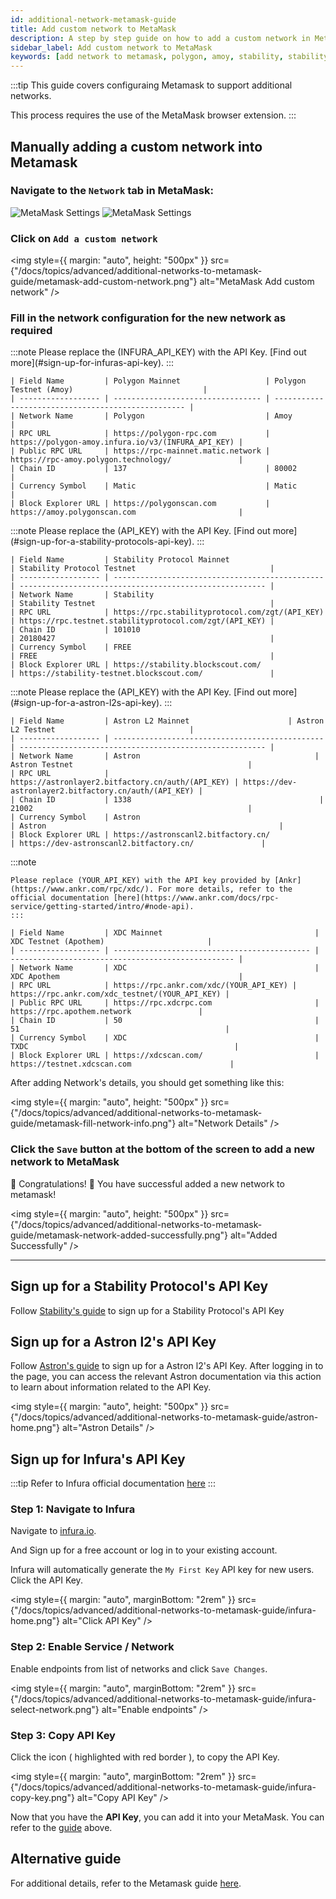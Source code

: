 ```yaml
---
id: additional-network-metamask-guide
title: Add custom network to MetaMask
description: A step by step guide on how to add a custom network in MetaMask
sidebar_label: Add custom network to MetaMask
keywords: [add network to metamask, polygon, amoy, stability, stability testnet, astron, astron l2]
---
```



:::tip
This guide covers configuraing Metamask to support additional networks.

This process requires the use of the MetaMask browser extension.
:::

## Manually adding a custom network into Metamask

### Navigate to the `Network` tab in MetaMask:

<Tabs>
  <TabItem value="fullscreen" label="Fullscreen View" default>
    <img
      style={{ margin: "auto", height: "500px" }}
      src={"/docs/topics/advanced/additional-networks-to-metamask-guide/metamask-select-network-full.png"}
      alt="MetaMask Settings"
    />
  </TabItem>
  <TabItem value="popup" label="Popup View">
    <img
      style={{ margin: "auto", height: "500px" }}
      src={"/docs/topics/advanced/additional-networks-to-metamask-guide/metamask-select-network.png"}
      alt="MetaMask Settings"
    />
  </TabItem>
</Tabs>

### Click on `Add a custom network`

<img
  style={{ margin: "auto", height: "500px" }}
  src={"/docs/topics/advanced/additional-networks-to-metamask-guide/metamask-add-custom-network.png"}
  alt="MetaMask Add custom network"
/>

### Fill in the network configuration for the new network as required

<Tabs>
  <TabItem value="polygon" label="Polygon" default>
    :::note
    Please replace the (INFURA_API_KEY) with the API Key. [Find out more](#sign-up-for-infuras-api-key).
    :::

    | Field Name         | Polygon Mainnet                   | Polygon Testnet (Amoy)                             |
    | ------------------ | --------------------------------- | -------------------------------------------------- |
    | Network Name       | Polygon                           | Amoy                                               |
    | RPC URL            | https://polygon-rpc.com           | https://polygon-amoy.infura.io/v3/(INFURA_API_KEY) |
    | Public RPC URL     | https://rpc-mainnet.matic.network | https://rpc-amoy.polygon.technology/               |
    | Chain ID           | 137                               | 80002                                              |
    | Currency Symbol    | Matic                             | Matic                                              |
    | Block Explorer URL | https://polygonscan.com           | https://amoy.polygonscan.com                       |

  </TabItem>
  <TabItem value="stability" label="Stability">
    :::note
    Please replace the (API_KEY) with the API Key. [Find out more](#sign-up-for-a-stability-protocols-api-key).
    :::

    | Field Name         | Stability Protocol Mainnet                      | Stability Protocol Testnet                              |
    | ------------------ | ----------------------------------------------- | ------------------------------------------------------- |
    | Network Name       | Stability                                       | Stability Testnet                                       |
    | RPC URL            | https://rpc.stabilityprotocol.com/zgt/(API_KEY) | https://rpc.testnet.stabilityprotocol.com/zgt/(API_KEY) |
    | Chain ID           | 101010                                          | 20180427                                                |
    | Currency Symbol    | FREE                                            | FREE                                                    |
    | Block Explorer URL | https://stability.blockscout.com/               | https://stability-testnet.blockscout.com/               |

  </TabItem>
  <TabItem value="astron" label="Astron L2" default>
    :::note
    Please replace the (API_KEY) with the API Key. [Find out more](#sign-up-for-a-astron-l2s-api-key).
    :::

    | Field Name         | Astron L2 Mainnet                      | Astron L2 Testnet                              |
    | ------------------ | ----------------------------------------------- | ------------------------------------------------------- |
    | Network Name       | Astron                                       | Astron Testnet                                       |
    | RPC URL            | https://astronlayer2.bitfactory.cn/auth/(API_KEY) | https://dev-astronlayer2.bitfactory.cn/auth/(API_KEY) |
    | Chain ID           | 1338                                          | 21002                                                |
    | Currency Symbol    | Astron                                            | Astron                                                    |
    | Block Explorer URL | https://astronscanl2.bitfactory.cn/              | https://dev-astronscanl2.bitfactory.cn/               |

  </TabItem>
      <TabItem value="XDC" label="XDC" default>
    :::note

    Please replace (YOUR_API_KEY) with the API key provided by [Ankr](https://www.ankr.com/rpc/xdc/). For more details, refer to the official documentation [here](https://www.ankr.com/docs/rpc-service/getting-started/intro/#node-api).
    :::

    | Field Name         | XDC Mainnet                                  | XDC Testnet (Apothem)                       |
    | ------------------ | -------------------------------------------- | -------------------------------------------------- |
    | Network Name       | XDC                                          | XDC Apothem                                        |
    | RPC URL            | https://rpc.ankr.com/xdc/(YOUR_API_KEY) | https://rpc.ankr.com/xdc_testnet/(YOUR_API_KEY) |
    | Public RPC URL     | https://rpc.xdcrpc.com                       | https://rpc.apothem.network               |
    | Chain ID           | 50                                           | 51                                              |
    | Currency Symbol    | XDC                                          | TXDC                                              |
    | Block Explorer URL | https://xdcscan.com/                         | https://testnet.xdcscan.com                      |

  </TabItem>
</Tabs>

After adding Network's details, you should get something like this:

<img
  style={{ margin: "auto", height: "500px" }}
  src={"/docs/topics/advanced/additional-networks-to-metamask-guide/metamask-fill-network-info.png"}
  alt="Network Details"
/>

### Click the `Save` button at the bottom of the screen to add a new network to MetaMask

:tada: Congratulations! :tada: You have successful added a new network to metamask!

<img
  style={{ margin: "auto", height: "500px" }}
  src={"/docs/topics/advanced/additional-networks-to-metamask-guide/metamask-network-added-successfully.png"}
  alt="Added Successfully"
/>

---

## Sign up for a Stability Protocol's API Key

Follow [Stability's guide](https://docs.stabilityprotocol.com/developers/register_for_api_key) to sign up for a Stability Protocol's API Key

## Sign up for a Astron l2's API Key

Follow [Astron's guide](https://bop.bitfactory.cn/l2/home/) to sign up for a Astron l2's API Key. After logging in to the page, you can access the relevant Astron documentation via this action to learn about information related to the API Key.

<img
  style={{ margin: "auto", height: "500px" }}
  src={"/docs/topics/advanced/additional-networks-to-metamask-guide/astron-home.png"}
  alt="Astron Details"
/>

## Sign up for Infura's API Key

:::tip
Refer to Infura official documentation [here](https://docs.metamask.io/developer-tools/dashboard/get-started/create-api/)
:::

### Step 1: Navigate to Infura

Navigate to [infura.io](https://app.infura.io/).

And Sign up for a free account or log in to your existing account.

Infura will automatically generate the `My First Key` API key for new users.
Click the API Key.

<img
  style={{ margin: "auto", marginBottom: "2rem" }}
  src={"/docs/topics/advanced/additional-networks-to-metamask-guide/infura-home.png"}
  alt="Click API Key"
/>

### Step 2: Enable Service / Network

Enable endpoints from list of networks and click `Save Changes`.

<img
  style={{ margin: "auto", marginBottom: "2rem" }}
  src={"/docs/topics/advanced/additional-networks-to-metamask-guide/infura-select-network.png"}
  alt="Enable endpoints"
/>

### Step 3: Copy API Key

Click the icon ( highlighted with red border ), to copy the API Key.

<img
  style={{ margin: "auto", marginBottom: "2rem" }}
  src={"/docs/topics/advanced/additional-networks-to-metamask-guide/infura-copy-key.png"}
  alt="Copy API Key"
/>

Now that you have the **API Key**, you can add it into your MetaMask. You can refer to the [guide](#fill-in-the-network-configuration-for-the-new-network-as-required) above.

## Alternative guide

For additional details, refer to the Metamask guide [here](https://support.metamask.io/networks-and-sidechains/managing-networks/how-to-add-a-custom-network-rpc/).
